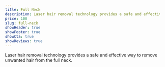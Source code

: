 ```yaml
---
title: Full Neck
description: Laser hair removal technology provides a safe and effective way to remove unwanted hair from the full neck.
price: 100
slug: full-neck
showHeader: true
showFooter: true
showCta: true
showReviews: true
---
```


Laser hair removal technology provides a safe and effective way to remove unwanted hair from the full neck.

